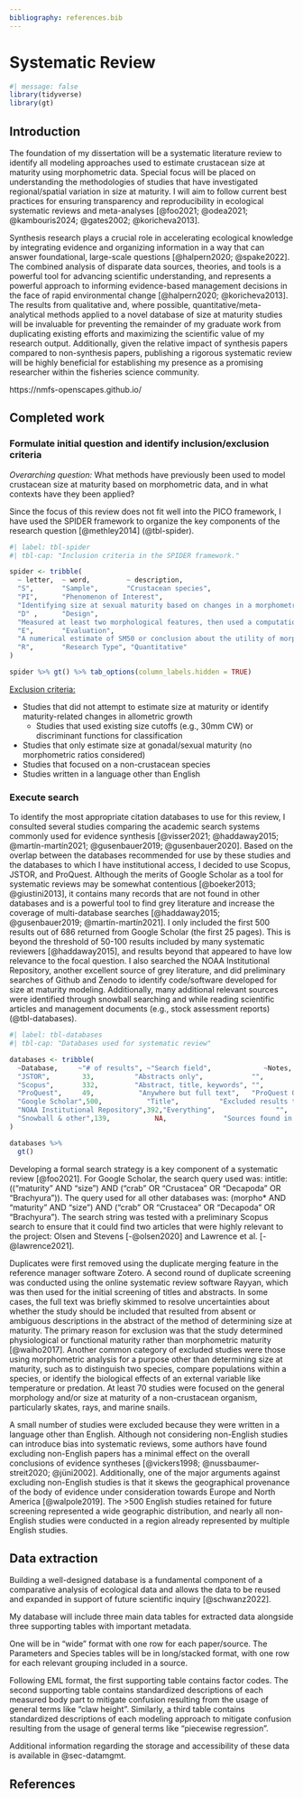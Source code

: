 ```yaml
---
bibliography: references.bib
---
```


# Systematic Review

```r
#| message: false
library(tidyverse)
library(gt)
```

## Introduction

The foundation of my dissertation will be a systematic literature review to identify all modeling approaches used to estimate crustacean size at maturity using morphometric data. Special focus will be placed on understanding the methodologies of studies that have investigated regional/spatial variation in size at maturity. I will aim to follow current best practices for ensuring transparency and reproducibility in ecological systematic reviews and meta-analyses [@foo2021; @odea2021; @kambouris2024; @gates2002; @koricheva2013].

Synthesis research plays a crucial role in accelerating ecological knowledge by integrating evidence and organizing information in a way that can answer foundational, large-scale questions [@halpern2020; @spake2022]. The combined analysis of disparate data sources, theories, and tools is a powerful tool for advancing scientific understanding, and represents a powerful approach to informing evidence-based management decisions in the face of rapid environmental change [@halpern2020; @koricheva2013]. The results from qualitative and, where possible, quantitative/meta-analytical methods applied to a novel database of size at maturity studies will be invaluable for preventing the remainder of my graduate work from duplicating existing efforts and maximizing the scientific value of my research output. Additionally, given the relative impact of synthesis papers compared to non-synthesis papers, publishing a rigorous systematic review will be highly beneficial for establishing my presence as a promising researcher within the fisheries science community.

https://nmfs-openscapes.github.io/

## Completed work

### Formulate initial question and identify inclusion/exclusion criteria

*Overarching question:* What methods have previously been used to model crustacean size at maturity based on morphometric data, and in what contexts have they been applied?

Since the focus of this review does not fit well into the PICO framework, I have used the SPIDER framework to organize the key components of the research question [@methley2014] (@tbl-spider).

```r
#| label: tbl-spider
#| tbl-cap: "Inclusion criteria in the SPIDER framework."

spider <- tribble(
  ~ letter,  ~ word,         ~ description,
  "S",       "Sample",       "Crustacean species",
  "PI",      "Phenomenon of Interest",
  "Identifying size at sexual maturity based on changes in a morphometric relationship (e.g., the ratio between carapace width and claw height)",
  "D" ,      "Design",
  "Measured at least two morphological features, then used a computational/algorithmic approach to estimate size at morphometric maturity",
  "E",       "Evaluation",
  "A numerical estimate of SM50 or conclusion about the utility of morphometric analysis for determining size at maturity",
  "R",       "Research Type", "Quantitative"
)

spider %>% gt() %>% tab_options(column_labels.hidden = TRUE)
```

[Exclusion criteria:]{.underline}

-   Studies that did not attempt to estimate size at maturity or identify maturity-related changes in allometric growth
    -   Studies that used existing size cutoffs (e.g., 30mm CW) or discriminant functions for classification
-   Studies that only estimate size at gonadal/sexual maturity (no morphometric ratios considered)
-   Studies that focused on a non-crustacean species
-   Studies written in a language other than English

### Execute search

To identify the most appropriate citation databases to use for this review, I consulted several studies comparing the academic search systems commonly used for evidence synthesis [@visser2021; @haddaway2015; @martín-martín2021; @gusenbauer2019; @gusenbauer2020]. Based on the overlap between the databases recommended for use by these studies and the databases to which I have institutional access, I decided to use Scopus, JSTOR, and ProQuest. Although the merits of Google Scholar as a tool for systematic reviews may be somewhat contentious [@boeker2013; @giustini2013], it contains many records that are not found in other databases and is a powerful tool to find grey literature and increase the coverage of multi-database searches [@haddaway2015; @gusenbauer2019; @martín-martín2021]. I only included the first 500 results out of 686 returned from Google Scholar (the first 25 pages). This is beyond the threshold of 50-100 results included by many systematic reviewers [@haddaway2015], and results beyond that appeared to have low relevance to the focal question. I also searched the NOAA Institutional Repository, another excellent source of grey literature, and did preliminary searches of Github and Zenodo to identify code/software developed for size at maturity modeling. Additionally, many additional relevant sources were identified through snowball searching and while reading scientific articles and management documents (e.g., stock assessment reports) (@tbl-databases).

```r
#| label: tbl-databases
#| tbl-cap: "Databases used for systematic review"

databases <- tribble(
  ~Database,     ~"# of results", ~"Search field",             ~Notes,
  "JSTOR",        33,          "Abstracts only",            "",
  "Scopus",       332,         "Abstract, title, keywords", "",
  "ProQuest",     49,           "Anywhere but full text",   "ProQuest One Academic (includes ProQuest Central and ProQuest Dissertation & Theses Global. Chose source types: Conference Papers & Proceedings, Dissertations & Theses, Books, Encyclopedias & Reference Works, Reports, Scholarly Journals, Trade Journals, and Working Papers",
  "Google Scholar",500,           "Title",          "Excluded results that were available only as citations",
  "NOAA Institutional Repository",392,"Everything",               "",
  "Snowball & other",139,           NA,              "Sources found in the reference list (backward snowballing) or citations (forward snowballing) of screened papers, or those identified in the process of doing background research or general reading for the project."
)

databases %>% 
  gt()
```

Developing a formal search strategy is a key component of a systematic review [@foo2021]. For Google Scholar, the search query used was: intitle:(("maturity" AND "size") AND ("crab" OR "Crustacea" OR "Decapoda" OR "Brachyura")). The query used for all other databases was: (morpho\* AND "maturity" AND "size") AND ("crab" OR "Crustacea" OR "Decapoda" OR "Brachyura"). The search string was tested with a preliminary Scopus search to ensure that it could find two articles that were highly relevant to the project: Olsen and Stevens [-@olsen2020] and Lawrence et al. [-@lawrence2021].

Duplicates were first removed using the duplicate merging feature in the reference manager software Zotero. A second round of duplicate screening was conducted using the online systematic review software Rayyan, which was then used for the initial screening of titles and abstracts. In some cases, the full text was briefly skimmed to resolve uncertainties about whether the study should be included that resulted from absent or ambiguous descriptions in the abstract of the method of determining size at maturity. The primary reason for exclusion was that the study determined physiological or functional maturity rather than morphometric maturity [@waiho2017]. Another common category of excluded studies were those using morphometric analysis for a purpose other than determining size at maturity, such as to distinguish two species, compare populations within a species, or identify the biological effects of an external variable like temperature or predation. At least 70 studies were focused on the general morphology and/or size at maturity of a non-crustacean organism, particularly skates, rays, and marine snails.

A small number of studies were excluded because they were written in a language other than English. Although not considering non-English studies can introduce bias into systematic reviews, some authors have found excluding non-English papers has a minimal effect on the overall conclusions of evidence syntheses [@vickers1998; @nussbaumer-streit2020; @jüni2002]. Additionally, one of the major arguments against excluding non-English studies is that it skews the geographical provenance of the body of evidence under consideration towards Europe and North America [@walpole2019]. The \>500 English studies retained for future screening represented a wide geographic distribution, and nearly all non-English studies were conducted in a region already represented by multiple English studies.

## Data extraction

Building a well-designed database is a fundamental component of a comparative analysis of ecological data and allows the data to be reused and expanded in support of future scientific inquiry [@schwanz2022].

My database will include three main data tables for extracted data alongside three supporting tables with important metadata.

One will be in "wide" format with one row for each paper/source. The Parameters and Species tables will be in long/stacked format, with one row for each relevant grouping included in a source.

Following EML format, the first supporting table contains factor codes. The second supporting table contains standardized descriptions of each measured body part to mitigate confusion resulting from the usage of general terms like "claw height". Similarly, a third table contains standardized descriptions of each modeling approach to mitigate confusion resulting from the usage of general terms like "piecewise regression".

Additional information regarding the storage and accessibility of these data is available in @sec-datamgmt.

## References {.unnumbered}
